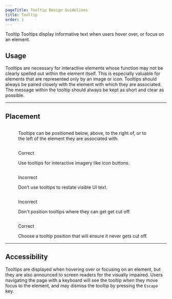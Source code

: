 ```yaml
---
pageTitle: Tooltip Design Guidelines
title: Tooltip
order: 1
---
```



<DocsHeading to="/api/tooltip/" type="code">
  Tooltip
</DocsHeading>

<Paragraph visualStyle="bodyLarge">
  Tooltips display informative text when users hover over, or focus on an element.
</Paragraph>

## Usage

Tooltips are necessary for interactive elements whose function may not be clearly spelled out within the element itself. This is especially valuable for elements that are represented only by an image or icon. Tooltips should always be paired closely with the element with which they are associated. The message within the tooltip should always be kept as short and clear as possible.

<span class="horizontal-spacer"></span>
<hr class="article-divider" />

## Placement

<div class="one-col">
  <div class="row">
    <div class="col">
      <figure>
        <img src="../../images/tooltips/Tooltip-positions.png" alt="" />
        <figcaption>
          <p>
            Tooltips can be positioned below, above, to the right of, or to the
            left of the element they are associated with.
          </p>
        </figcaption>
      </figure>
    </div>
  </div>
</div>
<div class="two-col">
  <div class="row">
    <div class="col col-1">
      <figure>
        <img src="../../images/tooltips/Tooltip-imagery.png" alt="" />
        <figcaption>
          <p class="title title-correct">Correct</p>
          <p>Use tooltips for interactive imagery like icon buttons.</p>
        </figcaption>
      </figure>
    </div>
    <div class="col col-2">
      <figure>
        <img src="../../images/tooltips/Tooltip-repeat-word.png" alt="" />
        <figcaption>
          <p class="title title-incorrect">Incorrect</p>
          <p>Don’t use tooltips to restate visible UI text.</p>
        </figcaption>
      </figure>
    </div>
  </div>
  <div class="row">
    <div class="col col-1">
      <figure>
        <img src="../../images/tooltips/Tooltip-cutoff.png" alt="" />
        <figcaption>
          <p class="title title-incorrect">Incorrect</p>
          <p>Don't position tooltips where they can get get cut off.</p>
        </figcaption>
      </figure>
    </div>
    <div class="col col-2">
      <figure>
        <img src="../../images/tooltips/Tooltip-not-cutoff.png" alt="" />
        <figcaption>
          <p class="title title-correct">Correct</p>
          <p>
            Choose a tooltip position that will ensure it never gets cut off.
          </p>
        </figcaption>
      </figure>
    </div>
  </div>
</div>
<hr class="article-divider" />

## Accessibility

Tooltips are displayed when hovering over or focusing on an element, but they are also announced to screen readers for the visually impaired. Users navigating the page with a keyboard will see the tooltip when they move focus to the element, and may dismiss the tooltip by pressing the `Escape` key.

<span class="horizontal-spacer"></span>
